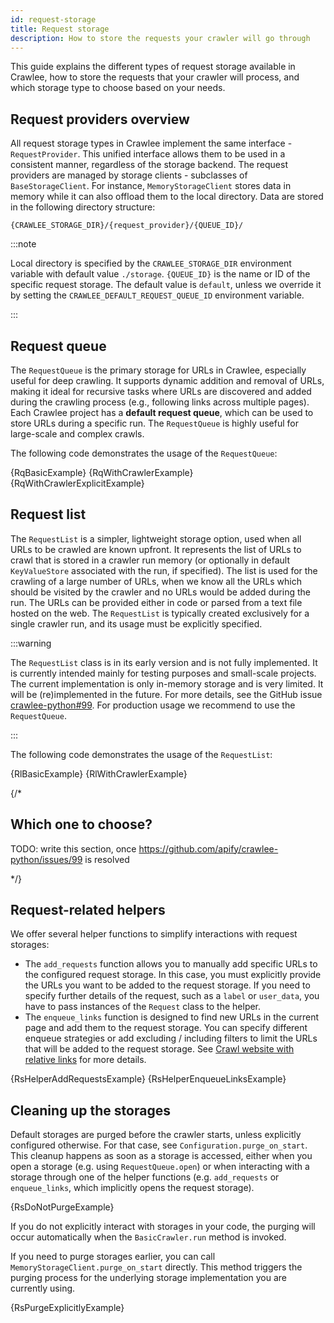 ```yaml
---
id: request-storage
title: Request storage
description: How to store the requests your crawler will go through
---
```








This guide explains the different types of request storage available in Crawlee, how to store the requests that your crawler will process, and which storage type to choose based on your needs.

## Request providers overview

All request storage types in Crawlee implement the same interface - <ApiLink to="class/RequestProvider">`RequestProvider`</ApiLink>. This unified interface allows them to be used in a consistent manner, regardless of the storage backend. The request providers are managed by storage clients - subclasses of <ApiLink to="class/BaseStorageClient">`BaseStorageClient`</ApiLink>. For instance, <ApiLink to="class/MemoryStorageClient">`MemoryStorageClient`</ApiLink> stores data in memory while it can also offload them to the local directory. Data are stored in the following directory structure:

```text
{CRAWLEE_STORAGE_DIR}/{request_provider}/{QUEUE_ID}/
```
:::note

Local directory is specified by the `CRAWLEE_STORAGE_DIR` environment variable with default value `./storage`. `{QUEUE_ID}` is the name or ID of the specific request storage. The default value is `default`, unless we override it by setting the `CRAWLEE_DEFAULT_REQUEST_QUEUE_ID` environment variable.

:::

## Request queue

The <ApiLink to="class/RequestQueue">`RequestQueue`</ApiLink> is the primary storage for URLs in Crawlee, especially useful for deep crawling. It supports dynamic addition and removal of URLs, making it ideal for recursive tasks where URLs are discovered and added during the crawling process (e.g., following links across multiple pages). Each Crawlee project has a **default request queue**, which can be used to store URLs during a specific run. The <ApiLink to="class/RequestQueue">`RequestQueue`</ApiLink> is highly useful for large-scale and complex crawls.

The following code demonstrates the usage of the <ApiLink to="class/RequestQueue">`RequestQueue`</ApiLink>:

<Tabs groupId="request_queue">
    <TabItem value="request_queue_basic_example" label="Basic usage" default>
        <CodeBlock className="language-python">
            {RqBasicExample}
        </CodeBlock>
    </TabItem>
    <TabItem value="request_queue_with_crawler" label="Usage with Crawler">
        <CodeBlock className="language-python">
            {RqWithCrawlerExample}
        </CodeBlock>
    </TabItem>
    <TabItem value="request_queue_with_crawler_explicit" label="Explicit usage with Crawler" default>
        <CodeBlock className="language-python">
            {RqWithCrawlerExplicitExample}
        </CodeBlock>
    </TabItem>
</Tabs>

## Request list

The <ApiLink to="class/RequestList">`RequestList`</ApiLink> is a simpler, lightweight storage option, used when all URLs to be crawled are known upfront. It represents the list of URLs to crawl that is stored in a crawler run memory (or optionally in default <ApiLink to="class/KeyValueStore">`KeyValueStore`</ApiLink> associated with the run, if specified). The list is used for the crawling of a large number of URLs, when we know all the URLs which should be visited by the crawler and no URLs would be added during the run. The URLs can be provided either in code or parsed from a text file hosted on the web. The <ApiLink to="class/RequestList">`RequestList`</ApiLink> is typically created exclusively for a single crawler run, and its usage must be explicitly specified.

:::warning

The <ApiLink to="class/RequestList">`RequestList`</ApiLink> class is in its early version and is not fully
implemented. It is currently intended mainly for testing purposes and small-scale projects. The current
implementation is only in-memory storage and is very limited. It will be (re)implemented in the future.
For more details, see the GitHub issue [crawlee-python#99](https://github.com/apify/crawlee-python/issues/99).
For production usage we recommend to use the <ApiLink to="class/RequestQueue">`RequestQueue`</ApiLink>.

:::

The following code demonstrates the usage of the <ApiLink to="class/RequestList">`RequestList`</ApiLink>:

<Tabs groupId="request_list">
    <TabItem value="request_list_basic_example" label="Basic usage" default>
        <CodeBlock className="language-python">
            {RlBasicExample}
        </CodeBlock>
    </TabItem>
    <TabItem value="request_list_with_crawler" label="Usage with Crawler">
        <CodeBlock className="language-python">
            {RlWithCrawlerExample}
        </CodeBlock>
    </TabItem>
</Tabs>

{/*

## Which one to choose?

TODO: write this section, once https://github.com/apify/crawlee-python/issues/99 is resolved

*/}

## Request-related helpers

We offer several helper functions to simplify interactions with request storages:

- The <ApiLink to="class/AddRequestsFunction">`add_requests`</ApiLink> function allows you to manually add specific URLs to the configured request storage. In this case, you must explicitly provide the URLs you want to be added to the request storage. If you need to specify further details of the request, such as a `label` or `user_data`, you have to pass instances of the <ApiLink to="class/Request">`Request`</ApiLink> class to the helper.
- The <ApiLink to="class/EnqueueLinksFunction">`enqueue_links`</ApiLink> function is designed to find new URLs in the current page and add them to the request storage. You can specify different enqueue strategies or add excluding / including filters to limit the URLs that will be added to the request storage. See [Crawl website with relative links](../examples/crawl-website-with-relative-links) for more details.

<Tabs groupId="request_helpers">
    <TabItem value="request_helper_add_requests" label="Add requests" default>
        <CodeBlock className="language-python">
            {RsHelperAddRequestsExample}
        </CodeBlock>
    </TabItem>
    <TabItem value="request_helper_enqueue_links" label="Enqueue links">
        <CodeBlock className="language-python">
            {RsHelperEnqueueLinksExample}
        </CodeBlock>
    </TabItem>
</Tabs>

## Cleaning up the storages

Default storages are purged before the crawler starts, unless explicitly configured otherwise. For that case, see <ApiLink to="class/Configuration#purge_on_start">`Configuration.purge_on_start`</ApiLink>. This cleanup happens as soon as a storage is accessed, either when you open a storage (e.g. using <ApiLink to="class/RequestQueue#open">`RequestQueue.open`</ApiLink>) or when interacting with a storage through one of the helper functions (e.g. <ApiLink to="class/AddRequestsFunction">`add_requests`</ApiLink> or <ApiLink to="class/EnqueueLinksFunction">`enqueue_links`</ApiLink>, which implicitly opens the request storage).

<CodeBlock className="language-python">
    {RsDoNotPurgeExample}
</CodeBlock>

If you do not explicitly interact with storages in your code, the purging will occur automatically when the <ApiLink to="class/BasicCrawler#run">`BasicCrawler.run`</ApiLink> method is invoked.

If you need to purge storages earlier, you can call <ApiLink to="class/MemoryStorageClient#purge_on_start">`MemoryStorageClient.purge_on_start`</ApiLink> directly. This method triggers the purging process for the underlying storage implementation you are currently using.

<CodeBlock className="language-python">
    {RsPurgeExplicitlyExample}
</CodeBlock>
